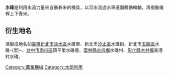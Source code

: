 {{Otheruses|subject=一種利用水力的農業機具}}
{{Infobox Chinese
|pic=Hydraulic-Powdered Trip Hammers.jpg
|picsize=300px
|collapse=no
|t=[[wikt:水碓|水碓]] 
|s=
|j=
|p=shuǐduì
|w=
|bpmf=ㄕㄨㄟˇ ㄉㄨㄟˋ
|poj=chúi-tùi
|tl=tsuí-tuì
|buc=
|gr=
|lmz=
|sha=
|hsn=
|hsn2=
|lang1=
|lang1_content=
|lang2=
|lang2_content=
|lang3=
|lang3_content=
|lang4=
|lang4_content=
|lang5=
|lang5_content=
}}
'''水碓'''是利用水流力量來自動舂米的機具，以河水流過水車進而轉動輪軸，再撥動碓桿上下舂米。

==衍生地名==
演變成地名如[[臺灣|臺灣]][[新北市|新北市]][[淡水區|淡水區]]水碓里、新北市[[汐止區|汐止區]]水碓街、新北市[[五股區|五股區]]水碓-{里}-、[[台中市|台中市]][[南屯區|南屯區]]鎮平里水碓巷、[[雲林縣|雲林縣]][[古坑鄉|古坑鄉]]水碓村、[[彰化縣|彰化縣]][[大村鄉_(臺灣)|大村鄉]]美港村水碓。

{{Agri-stub}}
[[Category:農業機械|Category:農業機械]]
[[Category:水能利用|Category:水能利用]]